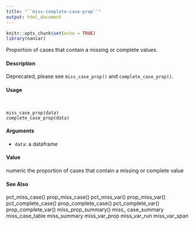 ---
title: "``miss-complete-case-prop``"
output: html_document
---

```{r setup, include=FALSE}
knitr::opts_chunk$set(echo = TRUE)
library(naniar)
```

Proportion of cases that contain a missing or complete values.

####  Description 

Deprecated, please see ``miss_case_prop()`` and ``complete_case_prop()``.

####  Usage 
<pre><code>

miss_case_prop(data)
complete_case_prop(data)
</code></pre>
#### Arguments 

* ``data``:  a dataframe

#### Value 

numeric the proportion of cases that contain a missing or complete value

#### See Also 

pct_miss_case() prop_miss_case() pct_miss_var() prop_miss_var() pct_complete_case()
prop_complete_case() pct_complete_var() prop_complete_var() miss_prop_summary() miss_
case_summary miss_case_table miss_summary miss_var_prop miss_var_run miss_var_span

